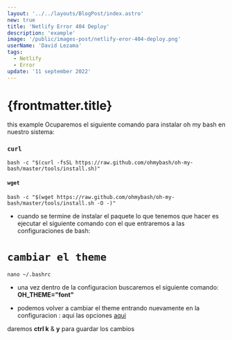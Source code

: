 ```yaml
---
layout: '../../layouts/BlogPost/index.astro'
new: true
title: 'Netlify Error 404 Deploy'
description: 'example'
image: '/public/images-post/netlify-eror-404-deploy.png'
userName: 'David Lezama'
tags:
  - Netlify
  - Error
update: '11 september 2022'
---
```


# {frontmatter.title}

this example
Ocuparemos el siguiente comando para instalar oh my bash en nuestro sistema:

### `curl`

```
bash -c "$(curl -fsSL https://raw.github.com/ohmybash/oh-my-bash/master/tools/install.sh)"
```

#### `wget`

```
bash -c "$(wget https://raw.github.com/ohmybash/oh-my-bash/master/tools/install.sh -O -)"
```

- cuando se termine de instalar el paquete lo que tenemos que hacer es ejecutar el siguiente comando con el que entraremos a las configuraciones de bash:

# `cambiar el theme`

```
nano ~/.bashrc
```

- una vez dentro de la configuracion buscaremos el siguiente comando: **OH_THEME="font"**

- podemos volver a cambiar el theme entrando nuevamente en la configuracion : aqui las opciones [aqui](https://github.com/ohmybash/oh-my-bash/wiki/Themes)

daremos **ctrl k** & **y** para guardar los cambios
